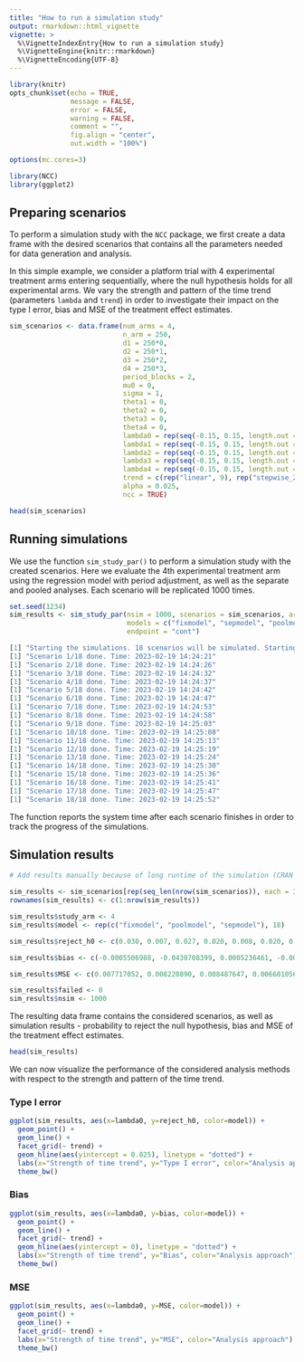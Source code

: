 ---
title: "How to run a simulation study"
output: rmarkdown::html_vignette
vignette: >
  %\VignetteIndexEntry{How to run a simulation study}
  %\VignetteEngine{knitr::rmarkdown}
  %\VignetteEncoding{UTF-8}
---

```{r setup, include=FALSE}
library(knitr)
opts_chunk$set(echo = TRUE,
               message = FALSE,
               error = FALSE,
               warning = FALSE,
               comment = "",
               fig.align = "center",
               out.width = "100%")

options(mc.cores=3)
```


```{r}
library(NCC)
library(ggplot2)
```

## Preparing scenarios

To perform a simulation study with the `NCC` package, we first create a data frame with the desired scenarios that contains all the parameters needed for data generation and analysis.

In this simple example, we consider a platform trial with 4 experimental treatment arms entering sequentially, where the null hypothesis holds for all experimental arms. We vary the strength and pattern of the time trend (parameters `lambda` and `trend`) in order to investigate their impact on the type I error, bias and MSE of the treatment effect estimates.

```{r}
sim_scenarios <- data.frame(num_arms = 4, 
                            n_arm = 250, 
                            d1 = 250*0,
                            d2 = 250*1,
                            d3 = 250*2,
                            d4 = 250*3,
                            period_blocks = 2, 
                            mu0 = 0,
                            sigma = 1,
                            theta1 = 0,
                            theta2 = 0,
                            theta3 = 0,
                            theta4 = 0,
                            lambda0 = rep(seq(-0.15, 0.15, length.out = 9), 2),
                            lambda1 = rep(seq(-0.15, 0.15, length.out = 9), 2),
                            lambda2 = rep(seq(-0.15, 0.15, length.out = 9), 2),
                            lambda3 = rep(seq(-0.15, 0.15, length.out = 9), 2),
                            lambda4 = rep(seq(-0.15, 0.15, length.out = 9), 2),
                            trend = c(rep("linear", 9), rep("stepwise_2", 9)),
                            alpha = 0.025,
                            ncc = TRUE)

head(sim_scenarios)
```


## Running simulations

We use the function `sim_study_par()` to perform a simulation study with the created scenarios. Here we evaluate the 4th experimental treatment arm using the regression model with period adjustment, as well as the separate and pooled analyses. Each scenario will be replicated 1000 times.

```{r, eval=FALSE}
set.seed(1234)
sim_results <- sim_study_par(nsim = 1000, scenarios = sim_scenarios, arms = 4, 
                             models = c("fixmodel", "sepmodel", "poolmodel"), 
                             endpoint = "cont")
```

```{r, eval=FALSE}
[1] "Starting the simulations. 18 scenarios will be simulated. Starting time: 2023-02-19 14:24:09"  
[1] "Scenario 1/18 done. Time: 2023-02-19 14:24:21"
[1] "Scenario 2/18 done. Time: 2023-02-19 14:24:26"  
[1] "Scenario 3/18 done. Time: 2023-02-19 14:24:32"  
[1] "Scenario 4/18 done. Time: 2023-02-19 14:24:37"
[1] "Scenario 5/18 done. Time: 2023-02-19 14:24:42"
[1] "Scenario 6/18 done. Time: 2023-02-19 14:24:47"
[1] "Scenario 7/18 done. Time: 2023-02-19 14:24:53"
[1] "Scenario 8/18 done. Time: 2023-02-19 14:24:58"
[1] "Scenario 9/18 done. Time: 2023-02-19 14:25:03"
[1] "Scenario 10/18 done. Time: 2023-02-19 14:25:08"
[1] "Scenario 11/18 done. Time: 2023-02-19 14:25:13"
[1] "Scenario 12/18 done. Time: 2023-02-19 14:25:19"
[1] "Scenario 13/18 done. Time: 2023-02-19 14:25:24"
[1] "Scenario 14/18 done. Time: 2023-02-19 14:25:30"
[1] "Scenario 15/18 done. Time: 2023-02-19 14:25:36"
[1] "Scenario 16/18 done. Time: 2023-02-19 14:25:41"
[1] "Scenario 17/18 done. Time: 2023-02-19 14:25:47"
[1] "Scenario 18/18 done. Time: 2023-02-19 14:25:52"
```


The function reports the system time after each scenario finishes in order to track the progress of the simulations.

## Simulation results

```{r, include=FALSE, echo=FALSE, eval=TRUE}
# Add results manually because of long runtime of the simulation (CRAN check)

sim_results <- sim_scenarios[rep(seq_len(nrow(sim_scenarios)), each = 3), ]
rownames(sim_results) <- c(1:nrow(sim_results))

sim_results$study_arm <- 4
sim_results$model <- rep(c("fixmodel", "poolmodel", "sepmodel"), 18)

sim_results$reject_h0 <- c(0.030, 0.007, 0.027, 0.020, 0.008, 0.020, 0.025, 0.009, 0.018, 0.023, 0.018, 0.032, 0.031, 0.023, 0.027, 0.029, 0.033, 0.031, 0.031, 0.049, 0.032, 0.024, 0.053, 0.022, 0.027, 0.093, 0.025, 0.031, 0.000, 0.020, 0.020, 0.000, 0.022, 0.034, 0.002, 0.035, 0.013, 0.003, 0.018, 0.021, 0.020, 0.015, 0.025, 0.082, 0.021, 0.024, 0.199, 0.029, 0.028, 0.380, 0.029, 0.021, 0.617, 0.019)

sim_results$bias <- c(-0.0005506988, -0.0438708399, 0.0005236461, -0.0001912505, -0.0332907139, -0.0002745666, 0.0014866433, -0.0224244517, 0.0014689339, 0.0019243764, -0.0132531632, 0.0012354448, -0.0008100829, -0.0006305263, 0.0005062764, 0.0007936728, 0.0105594167, 0.0007603154, -0.0029095179, 0.0177743581, -0.0020748971, -0.0004732032, 0.0320234632, -0.0003444024, -0.0018542583, 0.0441438285, -0.0020824008, 0.0041050797, -0.1684501438, 0.0035396805, -0.0052914700, -0.1338118193, -0.0061579896, 0.0007975244, -0.0861302426, -0.0017007487, -0.0008201267, -0.0447944941, -0.0021701199, -0.0021257738, -0.0007531575, -0.0026113360, -0.0021726726,  0.0429857395, -0.0039479999, 0.0011433884, 0.0888110442, 0.0028729606, -0.0011313254, 0.1288540403, -0.0005165626, -0.0003261784, 0.1735776879, 0.0009341703)

sim_results$MSE <- c(0.007717052, 0.008220890, 0.008487647, 0.006601056, 0.006741297, 0.007570587, 0.007080945, 0.006059043, 0.007976836, 0.007338159, 0.006113367, 0.008393631, 0.007527355, 0.006224911, 0.008203350, 0.007192991, 0.006072723, 0.008228014, 0.008187574, 0.006498952, 0.009307924, 0.007103126, 0.006636311, 0.007794670, 0.007697291, 0.008650210, 0.008328635, 0.007325503, 0.034469812, 0.007933315, 0.007306962, 0.023967797, 0.008274504, 0.007618799, 0.013630920, 0.008346264, 0.006848033, 0.007418390, 0.007645439, 0.006918091, 0.005676356, 0.007640708, 0.007514734, 0.007862916, 0.008116238, 0.007187846, 0.013994993, 0.008139475, 0.006881168, 0.022324478, 0.007473595, 0.006596491, 0.035255110, 0.007170597)

sim_results$failed <- 0
sim_results$nsim <- 1000
```

The resulting data frame contains the considered scenarios, as well as simulation results - probability to reject the null hypothesis, bias and MSE of the treatment effect estimates.

```{r}
head(sim_results)
```

We can now visualize the performance of the considered analysis methods with respect to the strength and pattern of the time trend.

### Type I error

```{r}
ggplot(sim_results, aes(x=lambda0, y=reject_h0, color=model)) +
  geom_point() +
  geom_line() +
  facet_grid(~ trend) +
  geom_hline(aes(yintercept = 0.025), linetype = "dotted") +
  labs(x="Strength of time trend", y="Type I error", color="Analysis approach") +
  theme_bw()
```


### Bias


```{r}
ggplot(sim_results, aes(x=lambda0, y=bias, color=model)) +
  geom_point() +
  geom_line() +
  facet_grid(~ trend) +
  geom_hline(aes(yintercept = 0), linetype = "dotted") +
  labs(x="Strength of time trend", y="Bias", color="Analysis approach") +
  theme_bw()
```


### MSE


```{r}
ggplot(sim_results, aes(x=lambda0, y=MSE, color=model)) +
  geom_point() +
  geom_line() +
  facet_grid(~ trend) +
  labs(x="Strength of time trend", y="MSE", color="Analysis approach") +
  theme_bw()
```







